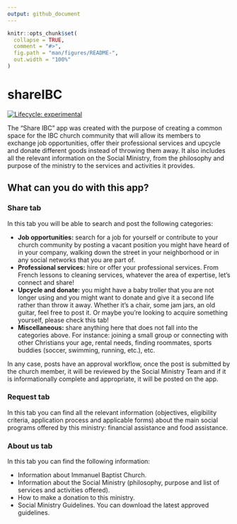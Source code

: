 ```yaml
---
output: github_document
---
```


<!-- README.md is generated from README.Rmd. Please edit that file -->

```r
knitr::opts_chunk$set(
  collapse = TRUE,
  comment = "#>",
  fig.path = "man/figures/README-",
  out.width = "100%"
)
```

# shareIBC

<!-- badges: start -->
[![Lifecycle: experimental](https://img.shields.io/badge/lifecycle-experimental-orange.svg)](https://www.tidyverse.org/lifecycle/#experimental)
<!-- badges: end -->

The "Share IBC" app was created with the purpose of creating a common space for the IBC church community that will allow its members to exchange job opportunities, offer their professional services and upcycle and donate different goods instead of throwing them away. It also includes all the relevant information on the Social Ministry, from the philosophy and purpose of the ministry to the services and activities it provides.

## What can you do with this app?

### Share tab

In this tab you will be able to search and post the following categories:

* **Job opportunities:** search for a job for yourself or contribute to your church community by posting a vacant position you might have heard of in your company, walking down the street in your neighborhood or in any social networks that you are part of.
* **Professional services:** hire or offer your professional services. From French lessons to cleaning services, whatever the area of expertise, let’s connect and share!
* **Upcycle and donate:** you might have a baby troller that you are not longer using and you might want to donate and give it a second life rather than throw it away. Whether it’s a chair, some jam jars, an old guitar, feel free to post it. Or maybe you’re looking to acquire something yourself, please check this tab!
* **Miscellaneous:** share anything here that does not fall into the categories above. For instance: joining a small group or connecting with other Christians your age, rental needs, finding roommates, sports buddies (soccer, swimming, running, etc.), etc.

In any case, posts have an approval workflow, once the post is submitted by the church member, it will be reviewed by the Social Ministry Team and if it is informationally complete and appropriate, it will be posted on the app.

### Request tab

In this tab you can find all the relevant information (objectives, eligibility criteria, application process and applicable forms) about the main social programs offered by this ministry: financial assistance and food assistance.

### About us tab

In this tab you can find the following information:

* Information about Immanuel Baptist Church.
* Information about the Social Ministry (philosophy, purpose and list of services and activities offered).
* How to make a donation to this ministry.
* Social Ministry Guidelines. You can download the latest approved guidelines.
